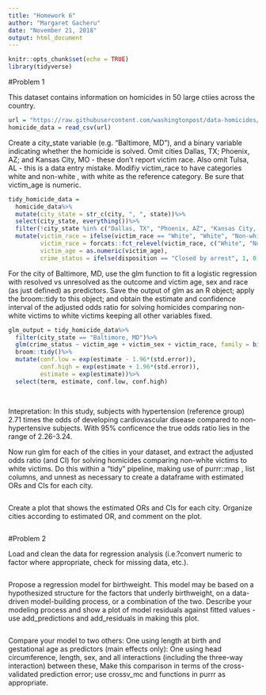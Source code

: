 ```yaml
---
title: "Homework 6"
author: "Margaret Gacheru"
date: "November 21, 2018"
output: html_document
---
```


```r
knitr::opts_chunk$set(echo = TRUE)
library(tidyverse)
```

#Problem 1

This dataset contains information on homicides in 50 large ctiies across the country.

```r
url = "https://raw.githubusercontent.com/washingtonpost/data-homicides/master/homicide-data.csv"
homicide_data = read_csv(url)

```


Create a city_state variable (e.g. "Baltimore, MD"), and a binary variable indicating whether the homicide is solved. Omit cities Dallas, TX; Phoenix, AZ; and Kansas City, MO - these don't report victim race. Also omit Tulsa, AL - this is a data entry mistake. Modifiy victim_race to have categories white and non-white , with white as the reference category. Be sure that victim_age is numeric. 

```r
tidy_homicide_data = 
  homicide_data%>%
  mutate(city_state = str_c(city, ", ", state))%>%
  select(city_state, everything())%>%
  filter(!city_state %in% c("Dallas, TX", "Phoenix, AZ", "Kansas City, MO", "Tulsa, AL"))%>%
  mutate(victim_race = ifelse(victim_race == "White", "White", "Non-white"),
         victim_race = forcats::fct_relevel(victim_race, c("White", "Non-white")),
         victim_age = as.numeric(victim_age),
         crime_status = ifelse(disposition == "Closed by arrest", 1, 0))

```

For the city of Baltimore, MD, use the glm function to fit a logistic regression with resolved vs unresolved as the outcome and victim age, sex and race (as just defined) as predictors. Save the output of glm as an R object; apply the broom::tidy to this object; and obtain the estimate and confidence interval of the adjusted odds ratio for solving homicides comparing non-white victims to white victims keeping all other variables fixed. 

```r

glm_output = tidy_homicide_data%>%
  filter(city_state == "Baltimore, MD")%>%
  glm(crime_status ~ victim_age + victim_sex + victim_race, family = binomial(link = "logit"), data = .)%>%
  broom::tidy()%>%
  mutate(conf.low = exp(estimate - 1.96*(std.error)),
         conf.high = exp(estimate + 1.96*(std.error)),
         estimate = exp(estimate))%>%
  select(term, estimate, conf.low, conf.high)

  
```

Intepretation: In this study, subjects with hypertension (reference group) 2.71 times the odds of developing cardiovascular disease compared to non-hypertensive subjects. With 95% conficence the true odds ratio lies in the range of 2.26-3.24.



Now run glm for each of the cities in your dataset, and extract the adjusted odds ratio (and CI) for solving homicides comparing non-white victims to white victims. Do this within a "tidy" pipeline, making use of purrr::map , list columns, and unnest as necessary to create a dataframe with estimated ORs and CIs for each city.

```r

```

Create a plot that shows the estimated ORs and CIs for each city. Organize cities according to estimated OR, and comment on the plot.

```r

```


#Problem 2


Load and clean the data for regression analysis (i.e.?convert numeric to factor where appropriate, check for missing data, etc.). 

```r

```


Propose a regression model for birthweight. This model may be based on a hypothesized structure for the factors that underly birthweight, on a data-driven model-building process, or a combination of the two. Describe your modeling process and show a plot of model residuals against fitted values - use add_predictions and add_residuals in making this plot. 

```r

```


Compare your model to two others: One using length at birth and gestational age as predictors (main effects only): One using head circumference, length, sex, and all interactions (including the three-way interaction) between these, Make this comparison in terms of the cross-validated prediction error; use crossv_mc and functions in purrr as appropriate. 

```r

```

